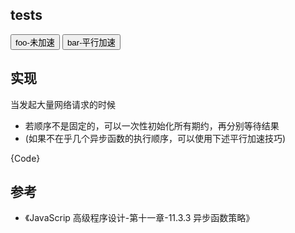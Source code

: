 

## tests

<Space>
  <Button onClick={foo}>foo-未加速</Button>
  <Button onClick={bar}>bar-平行加速</Button>
</Space>

## 实现

当发起大量网络请求的时候

- 若顺序不是固定的，可以一次性初始化所有期约，再分别等待结果
- (如果不在乎几个异步函数的执行顺序，可以使用下述平行加速技巧)

<CodeBlock language="js">{Code}</CodeBlock>

## 参考

- 《JavaScrip 高级程序设计-第十一章-11.3.3 异步函数策略》
